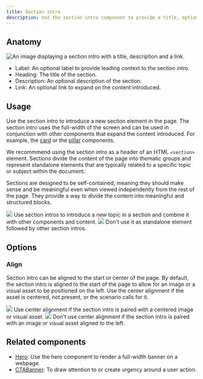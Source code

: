 ```yaml
---
title: Section intro
description: Use the section intro component to provide a title, optional description and link to a new section in the page.
---
```



## Anatomy

![An image displaying a section intro with a title, description and a link.](https://github.com/primer/brand/assets/912236/719022fa-4694-42c0-8554-b1923c65739f)

- Label: An optional label to provide leading context to the section intro.
- Heading: The title of the section.
- Description: An optional description of the section.
- Link: An optional link to expand on the content introduced.

## Usage

Use the section intro to introduce a new section element in the page. The section intro uses the full-width of the screen and can be used in conjunction with other components that expand the content introduced. For example, the [card](/components/Card) or the [pillar](/components/Pillar) components.

We recommmend using the section intro as a header of an HTML `<section>` element. Sections divide the content of the page into thematic groups and represent standalone elements that are typically related to a specific topic or subject within the document.

Sections are designed to be self-contained, meaning they should make sense and be meaningful even when viewed independently from the rest of the page. They provide a way to divide the content into meaningful and structured blocks.

<DoDontContainer>
  <Do>
    <img src="https://github.com/primer/brand/assets/912236/eb8c5797-1704-4a92-8f9f-69c0b895f2b7" />
    <Caption>
      Use section intros to introduce a new topic in a section and combine it
      with other components and content.
    </Caption>
  </Do>
  <Dont>
    <img src="https://github.com/primer/brand/assets/912236/7890cbc2-e588-4399-b903-78f2e581d05b" />
    <Caption>
      Don't use it as standalone element followed by other section intros.
    </Caption>
  </Dont>
</DoDontContainer>

## Options

### Align

Section intro can be aligned to the start or center of the page. By default, the section intro is aligned to the start of the page to allow for an image or a visual asset to be positioned on the left. Use the center alignment if the asset is centered, not present, or the scenario calls for it.

<DoDontContainer stacked>
  <Do>
    <img src="https://github.com/primer/brand/assets/912236/1d2b0be3-e696-4d4d-9b65-e8bced96fe04" />
    <Caption>
      Use center alignment if the section intro is paired with a centered image
      or visual asset.
    </Caption>
  </Do>
  <Dont>
    <img src="https://github.com/primer/brand/assets/912236/fa2f7c30-dd11-4b56-82ed-dbcb76245c6e" />
    <Caption>
      Don't use center alignment if the section intro is paired with an image or
      visual asset aligned to the left.
    </Caption>
  </Dont>
</DoDontContainer>

## Related components

- [Hero](/components/Hero): Use the hero component to render a full-width banner on a webpage.
- [CTABanner](/components/CTABanner): To draw attention to or create urgency around a user action.
